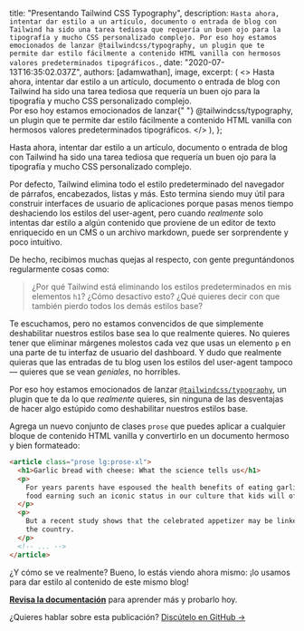 
  title: "Presentando Tailwind CSS Typography",
  description: `Hasta ahora, intentar dar estilo a un artículo, documento o entrada de blog con Tailwind ha sido una tarea tediosa que requería un buen ojo para la tipografía y mucho CSS personalizado complejo. Por eso hoy estamos emocionados de lanzar @tailwindcss/typography, un plugin que te permite dar estilo fácilmente a contenido HTML vanilla con hermosos valores predeterminados tipográficos.`,
  date: "2020-07-13T16:35:02.037Z",
  authors: [adamwathan],
  image,
  excerpt: (
    <>
      Hasta ahora, intentar dar estilo a un artículo, documento o entrada de blog con Tailwind ha sido una tarea tediosa que requería
      un buen ojo para la tipografía y mucho CSS personalizado complejo.
      <br />
      Por eso hoy estamos emocionados de lanzar{" "}
      <Link href="https://github.com/tailwindcss/typography">@tailwindcss/typography</Link>, un plugin que te permite
      dar estilo fácilmente a contenido HTML vanilla con hermosos valores predeterminados tipográficos.
    </>
  ),
};

Hasta ahora, intentar dar estilo a un artículo, documento o entrada de blog con Tailwind ha sido una tarea tediosa que requería un buen ojo para la tipografía y mucho CSS personalizado complejo.

Por defecto, Tailwind elimina todo el estilo predeterminado del navegador de párrafos, encabezados, listas y más. Esto termina siendo muy útil para construir interfaces de usuario de aplicaciones porque pasas menos tiempo deshaciendo los estilos del user-agent, pero cuando _realmente_ solo intentas dar estilo a algún contenido que proviene de un editor de texto enriquecido en un CMS o un archivo markdown, puede ser sorprendente y poco intuitivo.

De hecho, recibimos muchas quejas al respecto, con gente preguntándonos regularmente cosas como:

> ¿Por qué Tailwind está eliminando los estilos predeterminados en mis elementos `h1`? ¿Cómo desactivo esto? ¿Qué quieres decir con que también pierdo todos los demás estilos base?

Te escuchamos, pero no estamos convencidos de que simplemente deshabilitar nuestros estilos base sea lo que realmente quieres. No quieres tener que eliminar márgenes molestos cada vez que usas un elemento `p` en una parte de tu interfaz de usuario del dashboard. Y dudo que realmente quieras que las entradas de tu blog usen los estilos del user-agent tampoco — quieres que se vean _geniales_, no horribles.

Por eso hoy estamos emocionados de lanzar [`@tailwindcss/typography`](https://github.com/tailwindcss/typography), un plugin que te da lo que _realmente_ quieres, sin ninguna de las desventajas de hacer algo estúpido como deshabilitar nuestros estilos base.

Agrega un nuevo conjunto de clases `prose` que puedes aplicar a cualquier bloque de contenido HTML vanilla y convertirlo en un documento hermoso y bien formateado:

```html
<article class="prose lg:prose-xl">
  <h1>Garlic bread with cheese: What the science tells us</h1>
  <p>
    For years parents have espoused the health benefits of eating garlic bread with cheese to their children, with the
    food earning such an iconic status in our culture that kids will often dress up as warm, cheesy loaf for Halloween.
  </p>
  <p>
    But a recent study shows that the celebrated appetizer may be linked to a series of rabies cases springing up around
    the country.
  </p>
  <!-- ... -->
</article>
```

¿Y cómo se ve realmente? Bueno, lo estás viendo ahora mismo: ¡lo usamos para dar estilo al contenido de este mismo blog!

[**Revisa la documentación**](https://github.com/tailwindcss/typography) para aprender más y probarlo hoy.

¿Quieres hablar sobre esta publicación? <a href="https://github.com/tailwindcss/tailwindcss/discussions/2021">Discútelo en GitHub →</a>
